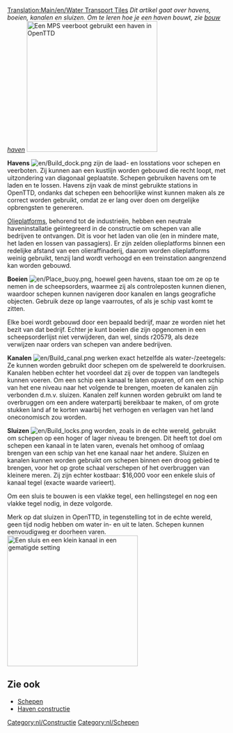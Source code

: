 [[Translation:Main/en/Water Transport Tiles]]
''Dit artikel gaat over havens, boeien, kanalen en sluizen. Om te leren hoe je een haven bouwt, zie [[Main/nl/Bouw haven|bouw haven]]''
[[File:en/Dockscreenshot.png|thumb|300px|right|Een [[MPS veerboot/Nl|MPS veerboot]] gebruikt een haven in OpenTTD]]

'''Havens''' [[File:en/Build dock.png]] zijn de laad- en losstations voor schepen en veerboten. Zij kunnen aan een kustlijn worden gebouwd die recht loopt, met uitzondering van diagonaal geplaatste. Schepen gebruiken havens om te laden en te lossen. Havens zijn vaak de minst gebruikte stations in OpenTTD, ondanks dat schepen een behoorlijke winst kunnen maken als ze correct worden gebruikt, omdat ze er lang over doen om dergelijke opbrengsten te genereren.

[[Main/nl/Industrie|Olieplatforms]], behorend tot de industrieën, hebben een neutrale haveninstallatie geïntegreerd in de constructie om schepen van alle bedrijven te ontvangen. Dit is voor het laden van olie (en in mindere mate, het laden en lossen van passagiers). Er zijn zelden olieplatforms binnen een redelijke afstand van een olieraffinaderij, daarom worden olieplatforms weinig gebruikt, tenzij land wordt verhoogd en een treinstation aangrenzend kan worden gebouwd.

'''Boeien''' [[File:en/Place buoy.png]], hoewel geen havens, staan toe om ze op te nemen in de scheepsorders, waarmee zij als controleposten kunnen dienen, waardoor schepen kunnen navigeren door kanalen en langs geografiche objecten. Gebruik deze op lange vaarroutes, of als je schip vast komt te zitten. 

Elke boei wordt gebouwd door een bepaald bedrijf, maar ze worden niet het bezit van dat bedrijf. Echter je kunt boeien die zijn opgenomen in een scheepsorderlijst niet verwijderen, dan wel, sinds r20579, als deze verwijzen naar orders van schepen van andere bedrijven.

'''Kanalen''' [[File:en/Build canal.png]] werken exact hetzelfde als water-/zeetegels: Ze kunnen worden gebruikt door schepen om de spelwereld te doorkruisen. Kanalen hebben echter het voordeel dat zij over de toppen van landtegels kunnen voeren. Om een schip een kanaal te laten opvaren, of om een schip van het ene niveau naar het volgende te brengen, moeten de kanalen zijn verbonden d.m.v. sluizen. Kanalen zelf kunnen worden gebruikt om land te overbruggen om een andere waterpartij bereikbaar te maken, of om grote stukken land af te korten waarbij het verhogen en verlagen van het land oneconomisch zou worden. 

'''Sluizen''' [[File:en/Build locks.png]] worden, zoals in de echte wereld, gebruikt om schepen op een hoger of lager niveau te brengen. Dit heeft tot doel om schepen een kanaal in te laten varen, evenals het omhoog of omlaag brengen van een schip van het ene kanaal naar het andere. Sluizen en kanalen kunnen worden gebruikt om schepen binnen een droog gebied te brengen, voor het op grote schaal verschepen of het overbruggen van kleinere meren. Zij zijn echter kostbaar: $16,000 voor een enkele sluis of kanaal tegel (exacte waarde varieert).

Om een sluis te bouwen is een vlakke tegel, een hellingstegel en nog een vlakke tegel nodig, in deze volgorde.

Merk op dat sluizen in OpenTTD, in tegenstelling tot in de echte wereld, geen tijd nodig hebben om water in- en uit te laten. Schepen kunnen eenvoudigweg er doorheen varen.
[[File:en/Temperate-canal-locks.png|thumb|300px|center|Een sluis en een klein kanaal in een gematigde setting]]




==Zie ook==
*[[Main/nl/Schepen|Schepen]]
*[[Main/nl/Waterwegconstructies|Haven constructie]]


[[Category:nl/Constructie]]
[[Category:nl/Schepen]]